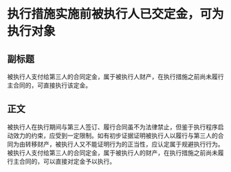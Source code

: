 # 执行措施实施前被执行人已交定金，可为执行对象
## 副标题
被执行人支付给第三人的合同定金，属于被执行人财产，在执行措施之前尚未履行主合同的，可直接执行该定金。
## 正文
被执行人在执行期间与第三人签订、履行合同虽不为法律禁止，但鉴于执行程序启动效力的约束，应受到一定限制。如有初步证据证明被执行人以履行与第三人的合同为由转移财产，被执行人又不能证明行为的正当性，应认定属于规避执行行为。被执行人支付给第三人的合同定金，属于被执行人的财产，在执行措施之前尚未履行主合同的，可以直接对定金予以执行。